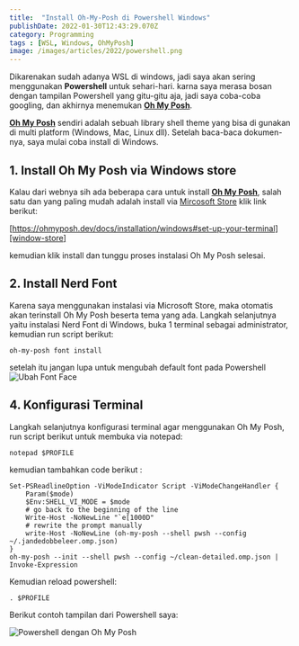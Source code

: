```yaml
---
title:  "Install Oh-My-Posh di Powershell Windows"
publishDate: 2022-01-30T12:43:29.070Z
category: Programming
tags : [WSL, Windows, OhMyPosh]
image: /images/articles/2022/powershell.png
---
```


Dikarenakan sudah adanya WSL di windows, jadi saya akan sering menggunakan **Powershell** untuk sehari-hari. karna saya merasa bosan dengan tampilan Powershell yang gitu-gitu aja, jadi saya coba-coba googling, dan akhirnya menemukan [**Oh My Posh**][ohmyposh].

[**Oh My Posh**][ohmyposh] sendiri adalah sebuah library shell theme yang bisa di gunakan di multi platform (Windows, Mac, Linux dll). Setelah baca-baca dokumen-nya, saya mulai coba install di Windows.

## 1. Install Oh My Posh via Windows store

Kalau dari webnya sih ada beberapa cara untuk install [**Oh My Posh**][ohmyposh], salah satu dan yang paling mudah adalah install via [Mircosoft Store][window-store] klik link berikut:

[https://ohmyposh.dev/docs/installation/windows#set-up-your-terminal][window-store]

kemudian klik install dan tunggu proses instalasi Oh My Posh selesai.


## 2. Install Nerd Font

Karena saya menggunakan instalasi via Microsoft Store, maka otomatis akan terinstall Oh My Posh beserta tema yang ada. Langkah selanjutnya yaitu instalasi Nerd Font di Windows, buka 1 terminal sebagai administrator, kemudian run script berikut:

```
oh-my-posh font install
```

setelah itu jangan lupa untuk mengubah default font pada Powershell
![Ubah Font Face](https://i.postimg.cc/50m0nvd8/Screenshot-2022-10-11-145549.png)

## 4. Konfigurasi Terminal

Langkah selanjutnya konfigurasi terminal agar menggunakan Oh My Posh, run script berikut untuk membuka via notepad:


```
notepad $PROFILE
```

kemudian tambahkan code berikut :

```
Set-PSReadlineOption -ViModeIndicator Script -ViModeChangeHandler {
    Param($mode)
    $Env:SHELL_VI_MODE = $mode
    # go back to the beginning of the line
    Write-Host -NoNewLine "`e[1000D"
    # rewrite the prompt manually
    write-Host -NoNewLine (oh-my-posh --shell pwsh --config ~/.jandedobbeleer.omp.json)
}
oh-my-posh --init --shell pwsh --config ~/clean-detailed.omp.json | Invoke-Expression
```

Kemudian reload powershell:
```
. $PROFILE
```

Berikut contoh tampilan dari Powershell saya:

![Powershell dengan Oh My Posh](https://i.postimg.cc/KcH13G0v/Screenshot-2022-10-11-143850.png)


[ohmyposh]:https://ohmyposh.dev/
[ohmyposh-theme]:https://ohmyposh.dev/docs/themes
[nerd-font]:https://www.nerdfonts.com/
[window-store]:https://ohmyposh.dev/docs/installation/windows#set-up-your-terminal